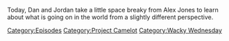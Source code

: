 {{Episode
    | title           = Continental Negotiations
    | caption         = [https://knowledgefight.libsyn.com/686-continental-negotiations Listen to this episode on Libsyn]
    | episodeNumber   = 686
    | length          = 01:09:08
    | airDate         = May 27, 2022
    | episodeType     = [[:Category:Project Camelot|Project Camelot]], [[:Category:Wacky Wednesday|Wacky Wednesday]]
    | previousEpisode = [[685: Formulaic Objections Part 7]]
    | nextEpisode     = [[687: May 24, 2022]]
}}

{{Stub}}

Today, Dan and Jordan take a little space breaky from Alex Jones to learn about what is going on in the world from a slightly different perspective.

[[Category:Episodes]]
[[Category:Project Camelot]]
[[Category:Wacky Wednesday]]